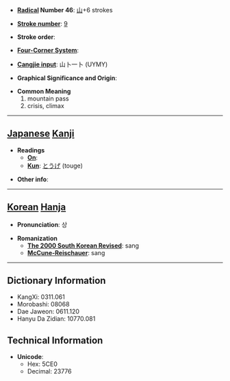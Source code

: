 * '''[[Wiktionary:Chinese radical index| Radical]] Number 46''': [[Wiktionary:Chinese radical index 山|山]]+6 strokes

* '''[[Wiktionary:Chinese total strokes index|Stroke number]]''': [[Wiktionary:Chinese total strokes index 9|9]]

* '''Stroke order''': 

* '''[[Wiktionary:Chinese four corner index|Four-Corner System]]''': 

* '''[[Wiktionary:Chinese Cangjie index|Cangjie input]]''': 山卜一卜 (UYMY)

* '''Graphical Significance and Origin''': 

* '''Common Meaning'''
*#mountain pass
*# crisis, climax


----

== [[Japanese]] [[Kanji]] ==

* '''Readings'''
** '''[[On]]''': 
** '''[[Kun]]''': [[とうげ]] (touge)

* '''Other info''':  

----

== [[Korean]] [[Hanja]] ==

* '''Pronunciation''': 상

* '''Romanization'''
** '''[[The 2000 South Korean Revised Romanization|The 2000 South Korean Revised]]''': sang
** '''[[McCune-Reischauer]]''': sang

----

== Dictionary Information ==

* KangXi: 0311.061
* Morobashi: 08068
* Dae Jaweon: 0611.120
* Hanyu Da Zidian: 10770.081

== Technical Information ==

* '''Unicode''':
** Hex: 5CE0
** Decimal: 23776